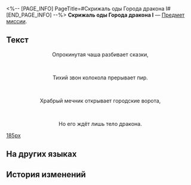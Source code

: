 <%-- [PAGE_INFO]
PageTitle=#Скрижаль оды Города дракона I#
[END_PAGE_INFO] --%>
{{Предмет Инфобокс
|id          = 150069
|Изображение = Предмет Скрижаль оды Города дракона I.png
|Тип         = Предмет миссии
|Инвентарь   = Миссии
|Редкость    = 3
|Эффект      = 
|Описание    = Скрижаль, на которой записаны оды и пророчества, предсказывающие конец мира. Говорят, что в таких скрижалях описана великая тайна, которая ждёт, когда её разгадают.
}}
{{Описание|''«Пророчества никогда не излагаются простыми словами», - неизвестный жрец''}}
'''Скрижаль оды Города дракона I''' — [[Предмет миссии]].

==Текст==
<div align="center">{{Цвет|Ключевой|Скрижаль оды Города дракона I}}</div>
<div align="center">Опрокинутая чаша разбивает сказки,</div><br /><div align="center">Тихий звон колокола прерывает пир.</div><br /><div align="center">Храбрый мечник открывает городские ворота,</div><br /><div align="center">Но его ждёт лишь тело дракона.</div>
[[Файл:Предмет Скрижаль оды Города дракона I.png|185px]]

==На других языках==
{{На других языках
|en   = "Dragonbone City" Hymn Tablet (I)
|zhs  = 「龙骸古城」的颂言石板（其一）
|zht  = 「龍骸古城」的頌言石板（其一）
|ja   = 「竜骸の古城」の頌歌石板（その1）
|ko   = 「용해 고성」의 송가 석판 (1)
|es   = Losa con himno de la Ciudad Dragósea (I)
|fr   = Tablette prophétique de la Cité draconique (I)
|ru   = Скрижаль оды Города дракона I
|th   = แผ่นหินสดุดีใน "เมืองกระดูกมังกร" I
|vi   = Phiến Đá Ca Tụng "Thành Cổ Xương Rồng"-I
|de   = Hymnentafel aus der Stadt der Drachenruinen (I)
|id   = Prasasti Ode "Kota Kuno Tulang Naga" 1
|pt   = Tabuleta de Hinos da Pólis do Osso de Dragão (I)
}}

==История изменений==
{{История изменений|3.5}}